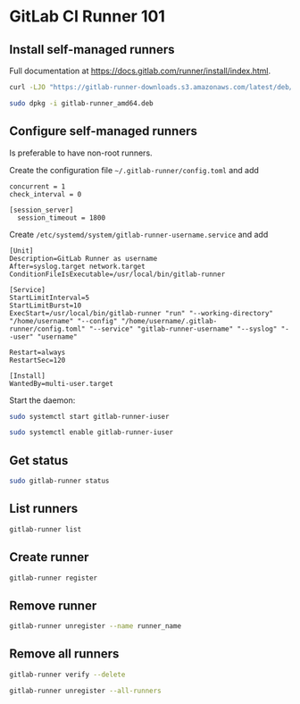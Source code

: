 # GitLab CI Runner 101 {#sec-gitlab-ci-runner-101}

## Install self-managed runners

:::{.callout-important}

Full documentation at <https://docs.gitlab.com/runner/install/index.html>.

:::

```bash
curl -LJO "https://gitlab-runner-downloads.s3.amazonaws.com/latest/deb/gitlab-runner_amd64.deb"
```

```bash
sudo dpkg -i gitlab-runner_amd64.deb
```

## Configure self-managed runners

Is preferable to have non-root runners.

Create the configuration file `~/.gitlab-runner/config.toml` and add

```
concurrent = 1
check_interval = 0

[session_server]
  session_timeout = 1800
```

Create `/etc/systemd/system/gitlab-runner-username.service` and add

```
[Unit]
Description=GitLab Runner as username
After=syslog.target network.target
ConditionFileIsExecutable=/usr/local/bin/gitlab-runner

[Service]
StartLimitInterval=5
StartLimitBurst=10
ExecStart=/usr/local/bin/gitlab-runner "run" "--working-directory" "/home/username" "--config" "/home/username/.gitlab-runner/config.toml" "--service" "gitlab-runner-username" "--syslog" "--user" "username"

Restart=always
RestartSec=120

[Install]
WantedBy=multi-user.target
```

Start the daemon:

```bash
sudo systemctl start gitlab-runner-iuser
```

```bash
sudo systemctl enable gitlab-runner-iuser
```

## Get status

```bash
sudo gitlab-runner status
```

## List runners

```bash
gitlab-runner list
```

## Create runner

```bash
gitlab-runner register
```

## Remove runner

```bash
gitlab-runner unregister --name runner_name
```

## Remove all runners

```bash
gitlab-runner verify --delete
```

```bash
gitlab-runner unregister --all-runners
```